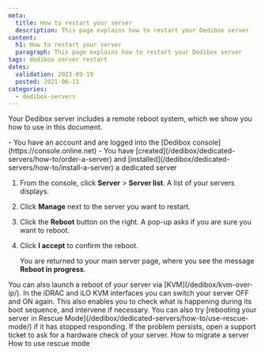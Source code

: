 ```yaml
---
meta:
  title: How to restart your server
  description: This page explains how to restart your Dedibox server
content:
  h1: How to restart your server
  paragraph: This page explains how to restart your Dedibox server
tags: dedibox server restart 
dates:
  validation: 2023-09-19
  posted: 2021-06-11
categories:
  - dedibox-servers
---
```


Your Dedibox server includes a remote reboot system, which we show you how to use in this document.

<Message type="requirement">
  - You have an account and are logged into the [Dedibox console](https://console.online.net)
  - You have [created](/dedibox/dedicated-servers/how-to/order-a-server) and [installed](/dedibox/dedicated-servers/how-to/install-a-server) a dedicated server
</Message>

1. From the console, click **Server** > **Server list**. A list of your servers displays.
2. Click **Manage** next to the server you want to restart.
    <Lightbox src="scaleway-reboot-dedibox.webp" alt="" />
3. Click the **Reboot** button on the right. A pop-up asks if you are sure you want to reboot.
4. Click **I accept** to confirm the reboot.

    You are returned to your main server page, where you see the message **Reboot in progress**.

<Message type="tip">
  You can also launch a reboot of your server via [KVM](/dedibox/kvm-over-ip/). In the iDRAC and iLO KVM interfaces you can switch your server OFF and ON again. This also enables you to check what is happening during its boot sequence, and intervene if necessary.
</Message>

<Message type="tip">
  You can also try [rebooting your server in Rescue Mode](/dedibox/dedicated-servers/how-to/use-rescue-mode/) if it has stopped responding. If the problem persists, open a support ticket to ask for a hardware check of your server.
</Message>


<Navigation title="See also">
  <PreviousButton to="/dedibox/dedicated-servers/how-to/migrate-server/">How to migrate a server</PreviousButton>
  <NextButton to="/dedibox/dedicated-servers/how-to/use-rescue-mode/">How to use rescue mode</NextButton>
</Navigation>
